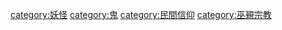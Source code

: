[[category:妖怪|category:妖怪]]
[[category:鬼|category:鬼]]
[[category:民間信仰|category:民間信仰]]
[[category:巫覡宗教|category:巫覡宗教]]